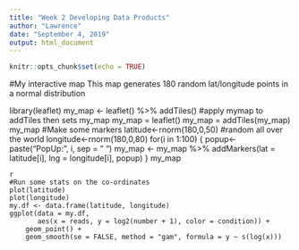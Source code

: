 ```yaml
---
title: "Week 2 Developing Data Products"
author: "Lawrence"
date: "September 4, 2019"
output: html_document
---
```


```r
knitr::opts_chunk$set(echo = TRUE)
```
#My interactive map
This map generates 180 random lat/longitude points in a normal distribution


library(leaflet)
my_map <- leaflet() %>% addTiles() #apply mymap to addTiles then sets my_map
my_map = leaflet()
my_map = addTiles(my_map)
my_map
#Make some markers
latitude<-rnorm(180,0,50) #random all over the world
longitude<-rnorm(180,0,80) 
for(i in 1:100) {
  popup<-paste("PopUp:", i, sep = " ")
  my_map <- my_map %>% 
    addMarkers(lat = latitude[i],
               lng = longitude[i],
               popup)
}
my_map


```
{r}
#Run some stats on the co-ordinates
plot(latitude)
plot(longitude)
my.df <- data.frame(latitude, longitude)
ggplot(data = my.df, 
       aes(x = reads, y = log2(number + 1), color = condition)) +
    geom_point() +
    geom_smooth(se = FALSE, method = "gam", formula = y ~ s(log(x)))
```

